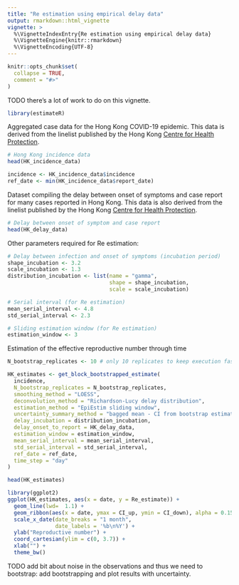 ```yaml
---
title: "Re estimation using empirical delay data"
output: rmarkdown::html_vignette
vignette: >
  %\VignetteIndexEntry{Re estimation using empirical delay data}
  %\VignetteEngine{knitr::rmarkdown}
  %\VignetteEncoding{UTF-8}
---
```


```r
knitr::opts_chunk$set(
  collapse = TRUE,
  comment = "#>"
)
```

TODO there's a lot of work to do on this vignette.

```r
library(estimateR)
```

Aggregated case data for the Hong Kong COVID-19 epidemic.
This data is derived from the linelist published by the Hong Kong [Centre for Health Protection](https://www.chp.gov.hk).
```r
# Hong Kong incidence data
head(HK_incidence_data)

incidence <- HK_incidence_data$incidence
ref_date <- min(HK_incidence_data$report_date)
```

Dataset compiling the delay between onset of symptoms and case report for many cases reported in Hong Kong.
This data is also derived from the linelist published by the Hong Kong [Centre for Health Protection](https://www.chp.gov.hk).
```r
# Delay between onset of symptom and case report
head(HK_delay_data)
```

Other parameters required for Re estimation:
```r
# Delay between infection and onset of symptoms (incubation period)
shape_incubation <- 3.2
scale_incubation <- 1.3
distribution_incubation <- list(name = "gamma", 
                                shape = shape_incubation, 
                                scale = scale_incubation)

# Serial interval (for Re estimation)
mean_serial_interval <- 4.8
std_serial_interval <- 2.3

# Sliding estimation window (for Re estimation)
estimation_window <- 3
```

Estimation of the effective reproductive number through time
```r
N_bootstrap_replicates <- 10 # only 10 replicates to keep execution fast

HK_estimates <- get_block_bootstrapped_estimate(
  incidence,
  N_bootstrap_replicates = N_bootstrap_replicates,
  smoothing_method = "LOESS",
  deconvolution_method = "Richardson-Lucy delay distribution",
  estimation_method = "EpiEstim sliding window",
  uncertainty_summary_method = "bagged mean - CI from bootstrap estimates",
  delay_incubation = distribution_incubation,
  delay_onset_to_report = HK_delay_data,
  estimation_window = estimation_window,
  mean_serial_interval = mean_serial_interval,
  std_serial_interval = std_serial_interval,
  ref_date = ref_date,
  time_step = "day"
)

head(HK_estimates)
```


```r
library(ggplot2)
ggplot(HK_estimates, aes(x = date, y = Re_estimate)) +
  geom_line(lwd=  1.1) +
  geom_ribbon(aes(x = date, ymax = CI_up, ymin = CI_down), alpha = 0.15, colour = NA) +
  scale_x_date(date_breaks = "1 month", 
               date_labels = '%b\n%Y') +
  ylab("Reproductive number") +
  coord_cartesian(ylim = c(0, 3.7)) +
  xlab("") +
  theme_bw()
```
TODO add bit about noise in the observations and thus we need to bootstrap: add bootstrapping and plot results with uncertainty.
